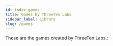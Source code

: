 ```yaml
---
id: index-games
title: Games by ThreeTen Labs
sidebar_label: Library
slug: /games
---
```



These are the games created by ThreeTen Labs.:

<div className="row">
<div className="col">
  <ThreeTenCard
    title="Y.A.S.S"
    description="Yet Another Spider Solitaire"
    page="/games/yass/overview"
  />
</div>

</div>

<div className="row">
<div className="col">
  <ThreeTenCard
    title="Bedlam Games"
    description="A collection of games for the Bedlam platform"
    page="/games/bedlam/overview"
  />
</div>

</div>